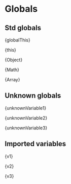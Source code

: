 # Globals

## Std globals

{globalThis}

{this}

{Object}

{Math}

{Array}

## Unknown globals

{unknownVariable1}

{unknownVariable2}

{unknownVariable3}

## Imported variables


{v1}

{v2}

{v3}
